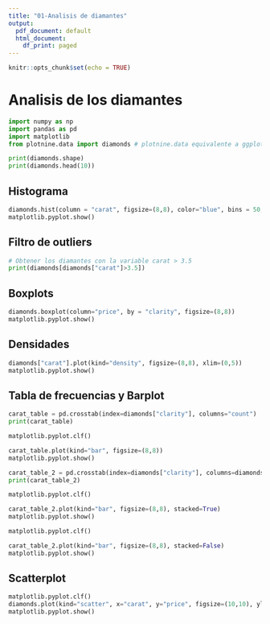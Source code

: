 ```yaml
---
title: "01-Analisis de diamantes"
output:
  pdf_document: default
  html_document:
    df_print: paged
---
```


```r
knitr::opts_chunk$set(echo = TRUE)
```

# Analisis de los diamantes
```python
import numpy as np
import pandas as pd
import matplotlib
from plotnine.data import diamonds # plotnine.data equivalente a ggplot

print(diamonds.shape)
print(diamonds.head(10))
```

## Histograma
```python
diamonds.hist(column = "carat", figsize=(8,8), color="blue", bins = 50, range = (0,3.5))
matplotlib.pyplot.show()
```

## Filtro de outliers
```python
# Obtener los diamantes con la variable carat > 3.5
print(diamonds[diamonds["carat"]>3.5])
```

## Boxplots
```python
diamonds.boxplot(column="price", by = "clarity", figsize=(8,8))
matplotlib.pyplot.show()
```


## Densidades
```python
diamonds["carat"].plot(kind="density", figsize=(8,8), xlim=(0,5))
matplotlib.pyplot.show()
```


## Tabla de frecuencias y Barplot
```python
carat_table = pd.crosstab(index=diamonds["clarity"], columns="count")
print(carat_table)

matplotlib.pyplot.clf()

carat_table.plot(kind="bar", figsize=(8,8))
matplotlib.pyplot.show()
```

```python
carat_table_2 = pd.crosstab(index=diamonds["clarity"], columns=diamonds["color"])
print(carat_table_2)

matplotlib.pyplot.clf()

carat_table_2.plot(kind="bar", figsize=(8,8), stacked=True)
matplotlib.pyplot.show()

matplotlib.pyplot.clf()

carat_table_2.plot(kind="bar", figsize=(8,8), stacked=False)
matplotlib.pyplot.show()
```

## Scatterplot
```python
matplotlib.pyplot.clf()
diamonds.plot(kind="scatter", x="carat", y="price", figsize=(10,10), ylim=(0,20000), xlim=(0,6), alpha=0.1)
matplotlib.pyplot.show()
```























